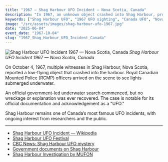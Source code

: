 ```yaml
---
title: "1967 — Shag Harbour UFO Incident — Nova Scotia, Canada"
description: "In 1967, an unknown object crashed into Shag Harbour, prompting a government-led underwater search — one of Canada's best-documented UFO cases."
keywords: ["Shag Harbour UFO", "1967 UFO sighting", "Canada UFO", "Nova Scotia UFO", "UFO crash", "underwater UFO", "credible UFO case", "Canadian government UFO", "UFO recovery", "Shag Harbour incident"]
image: "/src/assets/images/shag-harbour-ufo-1967.jpg"
date: "2025-06-04"
event_date: "1967-10-04"
slug: "1967_Shag_Harbour_UFO_Incident_Canada"
---
```


![Shag Harbour UFO Incident 1967 — Nova Scotia, Canada](/src/assets/images/shag-harbour-ufo-1967.jpg)
*Shag Harbour UFO Incident 1967 — Nova Scotia, Canada*

On October 4, 1967, multiple witnesses in Shag Harbour, Nova Scotia, reported a low-flying object that crashed into the harbour. Royal Canadian Mounted Police (RCMP) officers arrived on the scene to see lights submerged underwater.

An official government-led underwater search commenced, but no wreckage or explanation was ever recovered. The case is notable for its official documentation and acknowledgement as a "UFO."

Shag Harbour remains one of Canada’s most famous UFO incidents, with ongoing interest from researchers and the public.

---

- [Shag Harbour UFO Incident — Wikipedia](https://en.wikipedia.org/wiki/Shag_Harbour_UFO_incident)
- [Shag Harbour UFO Festival](https://shagharbourufomuseum.com/)
- [CBC News: Shag Harbour UFO mystery](https://www.cbc.ca/news/canada/nova-scotia/shag-harbour-ufo-mystery-persists-50-years-later-1.4343072)
- [Government documents on Shag Harbour](https://www.collectionscanada.gc.ca/ufo/index-e.html)
- [Shag Harbour Investigation by MUFON](https://www.mufon.com/shag-harbour-ufo-incident.html)
